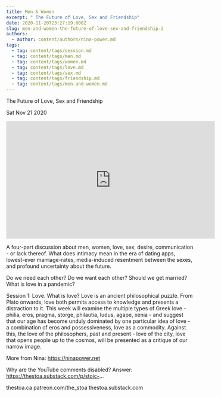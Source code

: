 ```yaml
---
title: Men & Women
excerpt: " The Future of Love, Sex and Friendship"
date: 2020-11-20T23:27:19.000Z
slug: men-and-women-the-future-of-love-sex-and-friendship-2
authors:
  - author: content/authors/nina-power.md
tags:
  - tag: content/tags/session.md
  - tag: content/tags/men.md
  - tag: content/tags/women.md
  - tag: content/tags/love.md
  - tag: content/tags/sex.md
  - tag: content/tags/friendship.md
  - tag: content/tags/men-and-women.md
---
```




 The Future of Love, Sex and Friendship

Sat Nov 21 2020

<iframe width="560" height="315" src="https://www.youtube.com/embed/XRZeB6pGJpw" title="Men & Women: The Future of Love, Sex and Friendship w/ Nina Power. Session 3 (Sex)" frameborder="0" allow="accelerometer; autoplay; clipboard-write; encrypted-media; gyroscope; picture-in-picture" allowfullscreen ></iframe>

A four-part discussion about men, women, love, sex, desire, communication - or lack thereof. What does intimacy mean in the era of dating apps, lowest-ever marriage-rates, media-induced resentment between the sexes, and profound uncertainty about the future.

Do we need each other? Do we want each other? Should we get married? What is love in a pandemic?

Session 1: Love. What is love? Love is an ancient philosophical puzzle. From Plato onwards, love both permits access to knowledge and presents a distraction to it. This week will examine the multiple types of Greek love - philia, eros, pragma, storge, philautia, ludus, agape, xenia - and suggest that our age has become unduly dominated by one particular idea of love - a combination of eros and possessiveness, love as a commodity. Against this, the love of the philosophers, past and present - love of the city, love that opens people up to the cosmos, will be presented as a critique of our narrow image. 

More from Nina: https://ninapower.net

Why are the YouTube comments disabled? Answer: https://thestoa.substack.com/p/stoic-...

thestoa.ca
patreon.com/the_stoa
thestoa.substack.com


